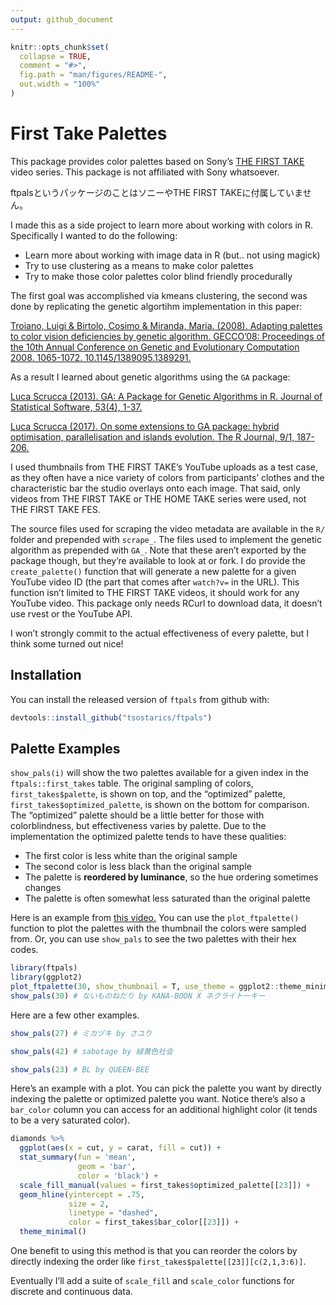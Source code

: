 ```yaml
---
output: github_document
---
```


<!-- README.md is generated from README.Rmd. Please edit that file -->

```r
knitr::opts_chunk$set(
  collapse = TRUE,
  comment = "#>",
  fig.path = "man/figures/README-",
  out.width = "100%"
)
```

# First Take Palettes

This package provides color palettes based on Sony's 
[THE FIRST TAKE](https://www.youtube.com/channel/UC9zY_E8mcAo_Oq772LEZq8Q) video series.
This package is not affiliated with Sony whatsoever.

ftpalsというパッケージのことはソニーやTHE FIRST TAKEに付属していません。

I made this as a side project to learn more about working with colors in R.
Specifically I wanted to do the following:

 - Learn more about working with image data in R (but.. not using magick)
 - Try to use clustering as a means to make color palettes
 - Try to make those color palettes color blind friendly procedurally
 
The first goal was accomplished via kmeans clustering, the second was done by
replicating the genetic algortihm implementation in this paper:

[Troiano, Luigi & Birtolo, Cosimo & Miranda, Maria. (2008). Adapting palettes to color vision deficiencies by genetic algorithm. GECCO'08: Proceedings of the 10th Annual Conference on Genetic and Evolutionary Computation 2008. 1065-1072. 10.1145/1389095.1389291.](https://www.researchgate.net/publication/220740835_Adapting_palettes_to_color_vision_deficiencies_by_genetic_algorithm)

As a result I learned about genetic algorithms using the `GA` package:

[Luca Scrucca (2013). GA: A Package for Genetic Algorithms in R. Journal of Statistical Software, 53(4), 1-37.](http://www.jstatsoft.org/v53/i04/)

[Luca Scrucca (2017). On some extensions to GA package: hybrid optimisation, parallelisation and islands evolution. The R Journal, 9/1, 187-206.](https://journal.r-project.org/archive/2017/RJ-2017-008)


I used thumbnails from THE FIRST TAKE's YouTube uploads as a test case, as
they often have a nice variety of colors from participants' clothes and the
characteristic bar the studio overlays onto each image. That said, only videos
from THE FIRST TAKE or THE HOME TAKE series were used, not THE FIRST TAKE FES.

The source files used for scraping the video metadata are available in the `R/`
folder and prepended with `scrape_`. The files used to implement the genetic
algorithm as prepended with `GA_`. Note that these aren't exported by the package
though, but they're available to look at or fork. I do provide the `create_palette()`
function that will generate a new palette for a given YouTube video ID (the part
that comes after `watch?v=` in the URL). This function isn't limited to
THE FIRST TAKE videos, it should work for any YouTube video. This package
only needs RCurl to download data, it doesn't use rvest or the YouTube API.

I won't strongly commit to the actual effectiveness of every palette, but I
think some turned out nice!

## Installation

You can install the released version of `ftpals` from github with:

``` r
devtools::install_github("tsostarics/ftpals")
```

## Palette Examples

`show_pals(i)` will show the two palettes available for a given index in the
`ftpals::first_takes` table. The original sampling of colors, `first_takes$palette`,
is shown on top, and the "optimized" palette, `first_takes$optimized_palette`,
is shown on the bottom for comparison. The "optimized" palette should be a little
better for those with colorblindness, but effectiveness varies by palette. Due
to the implementation the optimized palette tends to have these qualities:

 - The first color is less white than the original sample
 - The second color is less black than the original sample
 - The palette is **reordered by luminance**, so the hue ordering sometimes changes
 - The palette is often somewhat less saturated than the original palette


Here is an example from 
[this video.](https://www.youtube.com/watch?v=_ZyD4n5zqxA) You can use the 
`plot_ftpalette()` function to plot the palettes with the thumbnail the colors
were sampled from. Or, you can use `show_pals` to see the two palettes with their
hex codes.
```r
library(ftpals)
library(ggplot2)
plot_ftpalette(30, show_thumbnail = T, use_theme = ggplot2::theme_minimal)
show_pals(30) # ないものねだり by KANA-BOON X ネクライトーキー
```


Here are a few other examples.
```r
show_pals(27) # ミカヅキ by さユり

show_pals(42) # sabotage by 緑黄色社会

show_pals(23) # BL by QUEEN-BEE
```

Here's an example with a plot. You can pick the palette you want by
directly indexing the palette or optimized palette you want. Notice there's also
a `bar_color` column you can access for an additional highlight color (it tends
to be a very saturated color).

```r
diamonds %>% 
  ggplot(aes(x = cut, y = carat, fill = cut)) +
  stat_summary(fun = 'mean',
               geom = 'bar',
               color = 'black') +
  scale_fill_manual(values = first_takes$optimized_palette[[23]]) +
  geom_hline(yintercept = .75,
             size = 2, 
             linetype = "dashed", 
             color = first_takes$bar_color[[23]]) +
  theme_minimal()
```

One benefit to using this method is that you can reorder the colors by 
directly indexing the order like `first_takes$palette[[23]][c(2,1,3:6)]`.

Eventually I'll add a suite of `scale_fill` and `scale_color` functions for
discrete and continuous data.
